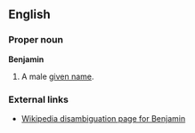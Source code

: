 ==English==

===Proper noun===
'''Benjamin'''
# A male [[given name]].

===External links===
* [[w:Benjamin (disambiguation)|Wikipedia disambiguation page for Benjamin]]